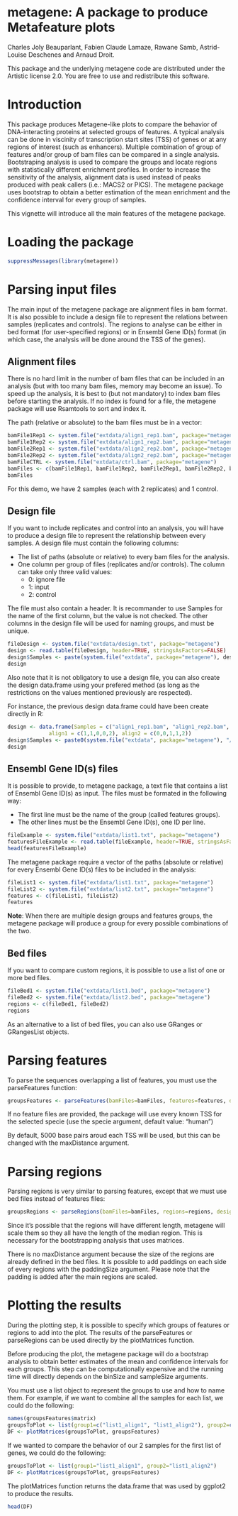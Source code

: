 <!--
%\VignetteEngine{knitr::knitr}
%\VignetteIndexEntry{A package to produce Metafeature plots}
-->

metagene: A package to produce Metafeature plots
========================================================

Charles Joly Beauparlant, Fabien Claude Lamaze, Rawane Samb, Astrid-Louise Deschenes and Arnaud Droit.

This package and the underlying metagene code are distributed under the Artistic license 2.0. You are free to use and redistribute this software. 

# Introduction

This package produces Metagene-like plots to compare the behavior of DNA-interacting proteins at selected groups of features. A typical analysis can be done in viscinity of transcription start sites (TSS) of genes or at any regions of interest (such as enhancers). Multiple combination of group of features and/or group of bam files can be compared in a single analysis. Bootstraping analysis is used to compare the groups and locate regions with statistically different enrichment profiles. In order to increase the sensitivity of the analysis, alignment data is used instead of peaks produced with peak callers (i.e.: MACS2 or PICS). The metagene package uses bootstrap to obtain a better estimation of the mean enrichment and the confidence interval for every group of samples.

This vignette will introduce all the main features of the metagene package.

# Loading the package

```r
suppressMessages(library(metagene))
```

# Parsing input files

The main input of the metagene package are alignment files in bam format. It is also possible to include a design file to represent the relations between samples (replicates and controls). The regions to analyse can be either in bed format (for user-specified regions) or in Ensembl Gene ID(s) format (in which case, the analysis will be done around the TSS of the genes).

## Alignment files
There is no hard limit in the number of bam files that can be included in an analysis (but with too many bam files, memory may become an issue). To speed up the analysis, it is best to (but not mandatory) to index bam files before starting the analysis. If no index is found for a file, the metagene package will use Rsamtools to sort and index it.

The path (relative or absolute) to the bam files must be in a vector:
```r
bamFile1Rep1 <- system.file("extdata/align1_rep1.bam", package="metagene")
bamFile1Rep2 <- system.file("extdata/align1_rep2.bam", package="metagene")
bamFile2Rep1 <- system.file("extdata/align2_rep2.bam", package="metagene")
bamFile2Rep2 <- system.file("extdata/align2_rep2.bam", package="metagene")
bamFileCTRL <- system.file("extdata/ctrl.bam", package="metagene")
bamFiles <- c(bamFile1Rep1, bamFile1Rep2, bamFile2Rep1, bamFile2Rep2, bamFileCTRL)
bamFiles
```

For this demo, we have 2 samples (each with 2 replicates) and 1 control.

## Design file
If you want to include replicates and control into an analysis, you will have to produce a design file to represent the relationship between every samples. A design file must contain the following columns:

* The list of paths (absolute or relative) to every bam files for the analysis.
* One column per group of files (replicates and/or controls). The column can take only three valid values: 
	+ 0: ignore file
	+ 1: input
	+ 2: control

The file must also contain a header. It is recommander to use Samples for the name of the first column, but the value is not checked. The other columns in the design file will be used for naming groups, and must be unique.

```r
fileDesign <- system.file("extdata/design.txt", package="metagene")
design <- read.table(fileDesign, header=TRUE, stringsAsFactors=FALSE)
design$Samples <- paste(system.file("extdata", package="metagene"), design$Samples, sep="/")
design
```

Also note that it is not obligatory to use a design file, you can also create the design data.frame using your prefered method (as long as the restrictions on the values mentioned previously are respected).

For instance, the previous design data.frame could have been create directly in R:
```r
design <- data.frame(Samples = c("align1_rep1.bam", "align1_rep2.bam", "align2_rep1.bam", "align2_rep2.bam", "ctrl.bam"),
		     align1 = c(1,1,0,0,2), align2 = c(0,0,1,1,2))
design$Samples <- paste0(system.file("extdata", package="metagene"), "/", design$Samples)
design
```

## Ensembl Gene ID(s) files
It is possible to provide, to metagene package, a text file that contains a list of Ensembl Gene ID(s) as input. The files must be formated in the following way:

* The first line must be the name of the group (called features groups).
* The other lines must be the Ensembl Gene ID(s), one ID per line.

```r
fileExample <- system.file("extdata/list1.txt", package="metagene")
featuresFileExample <- read.table(fileExample, header=TRUE, stringsAsFactors=FALSE)
head(featuresFileExample)
```

The metagene package require a vector of the paths (absolute or relative) for every Ensembl Gene ID(s) files to be included in the analysis:

```r
fileList1 <- system.file("extdata/list1.txt", package="metagene")
fileList2 <- system.file("extdata/list2.txt", package="metagene")
features <- c(fileList1, fileList2)
features
```

**Note**: When there are multiple design groups and features groups, the metagene package will produce a group for every possible combinations of the two.

## Bed files
If you want to compare custom regions, it is possible to use a list of one or more bed files.

```r
fileBed1 <- system.file("extdata/list1.bed", package="metagene")
fileBed2 <- system.file("extdata/list2.bed", package="metagene")
regions <- c(fileBed1, fileBed2)
regions
```

As an alternative to a list of bed files, you can also use GRanges or GRangesList objects.

# Parsing features
To parse the sequences overlapping a list of features, you must use the parseFeatures function:

```r
groupsFeatures <- parseFeatures(bamFiles=bamFiles, features=features, design=design, specie="mouse", maxDistance=1000)
```

If no feature files are provided, the package will use every known TSS for the selected specie (use the specie argument, default value: "human")

By default, 5000 base pairs aroud each TSS will be used, but this can be changed with the maxDistance argument.

# Parsing regions
Parsing regions is very similar to parsing features, except that we must use bed files instead of features files:

```r
groupsRegions <- parseRegions(bamFiles=bamFiles, regions=regions, design=design, specie="mouse", paddingSize=0)
```

Since it's possible that the regions will have different length, metagene will scale them so they all have the length of the median region. This is necessary for the bootstrapping analysis that uses matrices.

There is no maxDistance argument because the size of the regions are already defined in the bed files. It is possible to add paddings on each side of every regions with the paddingSize argument. Please note that the padding is added after the main regions are scaled.

# Plotting the results
During the plotting step, it is possible to specify which groups of features or regions to add into the plot. The results of the parseFeatures or parseRegions can be used directly by the plotMatrices function.

Before producing the plot, the metagene package will do a bootstrap analysis to obtain better estimates of the mean and confidence intervals for each groups. This step can be computationally expensive and the running time will directly depends on the binSize and sampleSize arguments.

You must use a list object to represent the groups to use and how to name them. For example, if we want to combine all the samples for each list, we could do the following:

```r
names(groupsFeatures$matrix)
groupsToPlot <- list(group1=c("list1_align1", "list1_align2"), group2=c("list2_align1", "list2_align2"))
DF <- plotMatrices(groupsToPlot, groupsFeatures)
```

If we wanted to compare the behavior of our 2 samples for the first list of genes, we could do the following:

```r
groupsToPlot <- list(group1="list1_align1", group2="list1_align2")
DF <- plotMatrices(groupsToPlot, groupsFeatures)
```

The plotMatrices function returns the data.frame that was used by ggplot2 to produce the results.

```r
head(DF)
```
